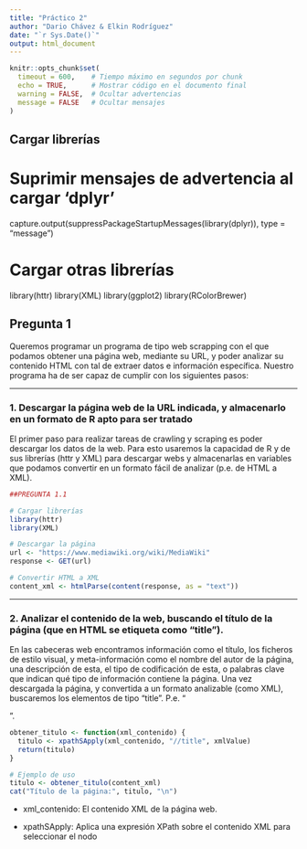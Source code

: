 ```yaml
---
title: "Práctico 2"
author: "Dario Chávez & Elkin Rodríguez"
date: "`r Sys.Date()`"
output: html_document
---
```


```r
knitr::opts_chunk$set(
  timeout = 600,    # Tiempo máximo en segundos por chunk
  echo = TRUE,      # Mostrar código en el documento final
  warning = FALSE,  # Ocultar advertencias
  message = FALSE   # Ocultar mensajes
)
```


## Cargar librerías

# Suprimir mensajes de advertencia al cargar 'dplyr'

capture.output(suppressPackageStartupMessages(library(dplyr)), type =
"message")

# Cargar otras librerías

library(httr) library(XML) library(ggplot2) library(RColorBrewer)

## Pregunta 1

Queremos programar un programa de tipo web scrapping con el que podamos
obtener una página web, mediante su URL, y poder analizar su contenido
HTML con tal de extraer datos e información específica. Nuestro programa
ha de ser capaz de cumplir con los siguientes pasos:

------------------------------------------------------------------------

### **1. Descargar la página web de la URL indicada, y almacenarlo en un formato de R apto para ser tratado**

El primer paso para realizar tareas de crawling y scraping es poder
descargar los datos de la web. Para esto usaremos la capacidad de R y de
sus librerías (httr y XML) para descargar webs y almacenarlas en
variables que podamos convertir en un formato fácil de analizar (p.e. de
HTML a XML).

```r


##PREGUNTA 1.1

# Cargar librerías
library(httr)
library(XML)

# Descargar la página
url <- "https://www.mediawiki.org/wiki/MediaWiki"
response <- GET(url)

# Convertir HTML a XML
content_xml <- htmlParse(content(response, as = "text"))
```

------------------------------------------------------------------------

### **2. Analizar el contenido de la web, buscando el título de la página (que en HTML se etiqueta como “title”).**

En las cabeceras web encontramos información como el título, los
ficheros de estilo visual, y meta-información como el nombre del autor
de la página, una descripción de esta, el tipo de codificación de esta,
o palabras clave que indican qué tipo de información contiene la página.
Una vez descargada la página, y convertida a un formato analizable (como
XML), buscaremos los elementos de tipo “title”. P.e. “

<title>Titulo de Página</title>

”.

```r
obtener_titulo <- function(xml_contenido) {
  titulo <- xpathSApply(xml_contenido, "//title", xmlValue)
  return(titulo)
}

# Ejemplo de uso
titulo <- obtener_titulo(content_xml)
cat("Título de la página:", titulo, "\n")
```

-   xml_contenido: El contenido XML de la página web.

-   xpathSApply: Aplica una expresión XPath sobre el contenido XML para
    seleccionar el nodo

    <title>

    .

-   xmlValue: Extrae el valor (contenido) del nodo seleccionado, es
    decir, el título de la página.

------------------------------------------------------------------------

### **3. Analizar el contenido de la web, buscando todos los enlaces (que en HTML se etiquetan como “a”), buscando el texto del enlace, así como la URL.**

Vamos a extraer, usando las funciones de búsqueda XML, todos los enlaces
que salen de esta página con tal de listarlos y poder descargarlas más
tarde. Sabemos que estos son elementos de tipo “<a>”, que tienen el
atributo “href” para indicar la URL del enlace. P.e.
“<a href = ‘enlace’>Texto del Enlace</a>”. Del enlace nos quedaremos con
la URL de destino y con el valor del enlace (texto del enlace).

```r
##PREGUNTA 1.3

# Extraer enlaces y textos
links <- xpathSApply(content_xml, "//a", xmlGetAttr, "href")
texts <- xpathSApply(content_xml, "//a", xmlValue)

# Limpiar valores nulos
links[is.null(links)] <- NA
texts[is.null(texts)] <- NA
links <- unlist(links)
texts <- unlist(texts)
```

------------------------------------------------------------------------

### **4. AGenerar una tabla con cada enlace encontrado, indicando el texto que acompaña el enlace, y el número de veces que aparece un enlace con ese mismo objetivo.**

En este paso nos interesa reunir los datos obtenidos en el anterior
paso. Tendremos que comprobar, para cada enlace, cuantas veces aparece.

```r
# Función para generar tabla de frecuencias y mantener el dataframe original
procesar_enlaces <- function(links, texts) {
  # Crear el dataframe con enlaces y textos
  data <- data.frame(Link = links, Text = texts, stringsAsFactors = FALSE)
  
  # Generar la tabla de frecuencias
  data_summary <- as.data.frame(table(data$Link), stringsAsFactors = FALSE)
  
  # Renombrar columnas para mayor claridad
  colnames(data_summary) <- c("Link", "Frequency")
  
  # Ordenar la tabla de frecuencias por frecuencia descendente
  data_summary <- data_summary[order(-data_summary$Frequency), ]
  
  # Devolver tanto la tabla de frecuencias como el dataframe original
  return(list(data = data, data_summary = data_summary))
}

# Llamar a la función y guardar los resultados
resultados <- procesar_enlaces(links, texts)

# Separar los resultados
data <- resultados$data
data_summary <- resultados$data_summary

# Mostrar las primeras filas de la tabla de frecuencias
head(data_summary)
```

-   links: Vectores de enlaces encontrados en la página web.

-   texts: Vectores de texto asociado a cada enlace encontrado.

-   data: El dataframe original que contiene los enlaces y sus textos.

-   

    ## data_summary: La tabla de frecuencias, que muestra cuántas veces aparece cada enlace.

### **5. Para cada enlace, seguirlo e indicar si está activo (podemos usar el código de status HTTP al hacer una petición a esa URL).**

En este paso podemos usar la función HEAD de la librería “httr”, que en
vez de descargarse la página como haría GET, solo consultamos los
atributos de la página o fichero destino. HEAD nos retorna una lista de
atributos, y de entre estos hay uno llamado “header” que contiene más
atributos sobre la página buscada. Si seguimos podemos encontrar el
“status_code” en “resultado\$status_code”. El “status_code” nos indica
el resultado de la petición de página o fichero. Este código puede
indicar que la petición ha sido correcta (200), que no se ha encontrado
(404), que el acceso está restringido (403), etc. Actividad Evaluable 2
3 Máster en Gestión de la Ciberseguridad - Data Driven Security – 2024 /
2025 • Tened en cuenta que hay enlaces con la URL relativa, con forma
“/xxxxxx/xxxxx/a.html”. En este caso, podemos indicarle como “handle” el
dominio de la página que estamos tratando, o añadirle el dominio a la
URL con la función “paste”.\
• Tened en cuenta que puede haber enlaces externos con la URL absoluta,
con forma “<http://xxxxxx/xxxx/a.html>” (o https), que los trataremos
directamente. • Tened en cuenta que puede haber enlaces que apunten a
subdominios distintos, con forma “//subdominio/xxxx/xxxx/a.html”. En
este caso podemos adjuntarle el prefijo “https:” delante, convirtiendo
la URL en absoluta. • Tened en cuenta URLS internas con tags, como por
ejemplo “#search-p”. Estos apuntan a la misma página en la que estamos,
pero diferente altura de página. Equivale a acceder a la URL relativa de
la misma página en la que estamos. Es recomendado poner un tiempo de
espera entre petición y petición de pocos segundos (comando
“Sys.sleep”), para evitar ser “baneados” por el servidor. Para poder
examinar las URLs podemos usar expresiones regulares, funciones como
“grep”, o mirar si en los primeros caracteres de la URL encontramos “//”
o “http”. Para tratar las URLs podemos usar la ayuda de la función
“paste”, para manipular cadenas de caracteres y poder añadir prefijos a
las URLs si fuera necesario.

```r
##PREGUNTA 1.5

# Crear data.frame
data <- data.frame(Link = links, Text = texts)
data_summary <- as.data.frame(table(data$Link))

# Renombrar columnas
colnames(data_summary) <- c("Link", "Frequency")

# Base URL del dominio
base_url <- "https://www.mediawiki.org"

# Procesar cada enlace del data.frame original 'data'
data$status_code <- sapply(data$Link, function(link) {
  # Manejo de enlaces (relativos, absolutos, subdominios e internos)
  if (is.na(link)) {
    full_url <- NA
  } else if (grepl("^http", link)) {
    full_url <- link  # URLs absolutas
  } else if (grepl("^//", link)) {
    full_url <- paste0("https:", link)  # Subdominios
  } else if (grepl("^#", link)) {
    full_url <- paste0(base_url, link)  # URLs internas con tags
  } else {
    full_url <- paste0(base_url, link)  # URLs relativas
  }
  
  # Intentar obtener el código de estado usando HEAD
  tryCatch({
    if (!is.na(full_url)) {
      response <- HEAD(full_url)
      status_code <- response$status_code
    } else {
      status_code <- NA
    }
  }, error = function(e) {
    status_code <- NA  # Asignar NA en caso de error
  })
  
  # Pausa entre solicitudes para evitar ser "baneados"
  #Sys.sleep(1)
  Sys.sleep(runif(1, 0.5, 1))  # Pausa aleatoria entre 0.5 y 1 segundo
  
  # Retornar el código de estado
  return(status_code)
})

# Resumir los datos en el data.frame final 'final_data'
library(dplyr)

final_data <- data %>%
  group_by(Link) %>%
  summarize(
    Text = first(Text),
    Frequency = n(),
    Status_Code = first(status_code)
  )

```
